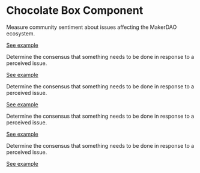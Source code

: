 # Chocolate Box Component


<Chocolate>

<Box>
   
<Icon name="eye" size={3}/>

Measure community sentiment about issues affecting the MakerDAO ecosystem.

[See example](https://example.com)

</Box>

<Box>
   
<Icon name="search" size={3}/>

Determine the consensus that something needs to be done in response to a perceived issue.

[See example](https://example.com)

</Box>

<Box>
   
<Icon name="search" size={3}/>

Determine the consensus that something needs to be done in response to a perceived issue.

[See example](https://example.com)

</Box>

<Box>
   
Determine the consensus that something needs to be done in response to a perceived issue.

[See example](https://example.com)

<Icon name="search" size={3}/>

</Box>

<Box>
   
<Icon name="search" size={3}/>

Determine the consensus that something needs to be done in response to a perceived issue.

[See example](https://example.com)

</Box>

</Chocolate>
